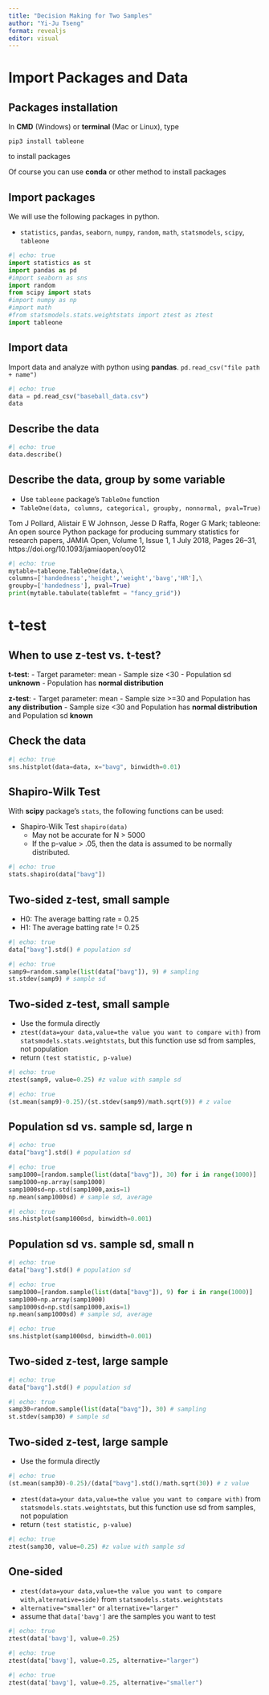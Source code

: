 ```yaml
---
title: "Decision Making for Two Samples"
author: "Yi-Ju Tseng"
format: revealjs
editor: visual
---
```



# Import Packages and Data

## Packages installation

In **CMD** (Windows) or **terminal** (Mac or Linux), type

```         
pip3 install tableone
```

to install packages

Of course you can use **conda** or other method to install packages

## Import packages

We will use the following packages in python.

-   `statistics`, `pandas`, `seaborn`, `numpy`, `random`, `math`, `statsmodels`, `scipy`, `tableone`

```python
#| echo: true
import statistics as st
import pandas as pd
#import seaborn as sns
import random
from scipy import stats
#import numpy as np
#import math
#from statsmodels.stats.weightstats import ztest as ztest
import tableone
```

## Import data

Import data and analyze with python using **pandas**. `pd.read_csv("file path + name")`

```python
#| echo: true
data = pd.read_csv("baseball_data.csv")
data
```


## Describe the data

```python
#| echo: true
data.describe()
```

## Describe the data, group by some variable

- Use `tableone` package's `TableOne` function
- `TableOne(data, columns, categorical, groupby, nonnormal, pval=True)`

Tom J Pollard, Alistair E W Johnson, Jesse D Raffa, Roger G Mark;
tableone: An open source Python package for producing summary statistics
for research papers, JAMIA Open, Volume 1, Issue 1, 1 July 2018, Pages 26–31,
https://doi.org/10.1093/jamiaopen/ooy012

```python
#| echo: true
mytable=tableone.TableOne(data,\
columns=['handedness','height','weight','bavg','HR'],\
groupby=['handedness'], pval=True)
print(mytable.tabulate(tablefmt = "fancy_grid"))
```


# t-test

## When to use z-test vs. t-test?

**t-test**:
- Target parameter: mean
- Sample size <30
- Population sd **unknown**
- Population has **normal distribution**

**z-test**:
- Target parameter: mean
- Sample size >=30 and Population has **any distribution**
- Sample size <30 and Population has **normal distribution** and Population sd **known**

## Check the data

```python
#| echo: true
sns.histplot(data=data, x="bavg", binwidth=0.01)
```

## Shapiro-Wilk Test

With **scipy** package's `stats`, the following functions can be used:

-   Shapiro-Wilk Test `shapiro(data)`
    -   May not be accurate for N \> 5000
    -   If the p-value \> .05, then the data is assumed to be normally distributed.

```python
#| echo: true
stats.shapiro(data["bavg"])
```

## Two-sided z-test, small sample

-   H0: The average batting rate = 0.25
-   H1: The average batting rate != 0.25

```python
#| echo: true
data["bavg"].std() # population sd
```

```python
#| echo: true
samp9=random.sample(list(data["bavg"]), 9) # sampling 
st.stdev(samp9) # sample sd
```
## Two-sided z-test, small sample





-   Use the formula directly
-   `ztest(data=your data,value=the value you want to compare with)` from `statsmodels.stats.weightstats`, but this function use sd from samples, not population
-   return `(test statistic, p-value)`
```python
#| echo: true
ztest(samp9, value=0.25) #z value with sample sd
```

```python
#| echo: true
(st.mean(samp9)-0.25)/(st.stdev(samp9)/math.sqrt(9)) # z value
```

## Population sd vs. sample sd, large n

```python
#| echo: true
data["bavg"].std() # population sd
```


```python
#| echo: true
samp1000=[random.sample(list(data["bavg"]), 30) for i in range(1000)]
samp1000=np.array(samp1000)
samp1000sd=np.std(samp1000,axis=1)
np.mean(samp1000sd) # sample sd, average
```

```python
#| echo: true
sns.histplot(samp1000sd, binwidth=0.001)
```


## Population sd vs. sample sd, small n

```python
#| echo: true
data["bavg"].std() # population sd
```
```python
#| echo: true
samp1000=[random.sample(list(data["bavg"]), 9) for i in range(1000)]
samp1000=np.array(samp1000)
samp1000sd=np.std(samp1000,axis=1)
np.mean(samp1000sd) # sample sd, average
```

```python
#| echo: true
sns.histplot(samp1000sd, binwidth=0.001)
```


## Two-sided z-test, large sample

```python
#| echo: true
data["bavg"].std() # population sd
```

```python
#| echo: true
samp30=random.sample(list(data["bavg"]), 30) # sampling 
st.stdev(samp30) # sample sd
```

## Two-sided z-test, large sample

-   Use the formula directly
```python
#| echo: true
(st.mean(samp30)-0.25)/(data["bavg"].std()/math.sqrt(30)) # z value
```
-   `ztest(data=your data,value=the value you want to compare with)` from `statsmodels.stats.weightstats`, but this function use sd from samples, not population
-   return `(test statistic, p-value)`
```python
#| echo: true
ztest(samp30, value=0.25) #z value with sample sd
```

## One-sided

-   `ztest(data=your data,value=the value you want to compare with,alternative=side)` from `statsmodels.stats.weightstats`
-   `alternative="smaller"` or `alternative="larger"`
-   assume that `data['bavg']` are the samples you want to test

```python
#| echo: true
ztest(data['bavg'], value=0.25)
```
```python
#| echo: true
ztest(data['bavg'], value=0.25, alternative="larger")
```
```python
#| echo: true
ztest(data['bavg'], value=0.25, alternative="smaller")
```